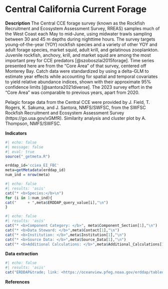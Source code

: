 # Central California Current Forage

**Description** 
The Central CCE forage survey (known as the Rockfish Recruitment and Ecosystem Assessment Survey, RREAS) samples much of the West Coast each May to mid-June, using midwater trawls sampling between 30 and 45 m depths during nighttime hours. The survey targets young-of-the-year (YOY) rockfish species and a variety of other YOY and adult forage species, market squid, adult krill, and gelatinous zooplankton. Juvenile rockfish, anchovy, krill, and market squid are among the most important prey for CCE predators [@szoboszlai2015forage]. Time series presented here are from the "Core Area" of that survey, centered off Monterey Bay. Catch data were standardized by using a delta-GLM to estimate year effects while accounting for spatial and temporal covariates to yield relative abundance indices, shown with their approximate 95% confidence limits [@santora2021diverse]. The 2023 survey effort in the "Core Area" was comparable to previous years, apart from 2020.

Pelagic forage data from the Central CCE were provided by J. Field, T. Rogers, K. Sakuma, and J. Santora, NMFS/SWFSC, from the SWFSC Rockfish Recruitment and Ecosystem Assessment Survey (https://go.usa.gov/xGMfR). Similarity analysis and cluster plot by A. Thompson, NMFS/SWFSC.

**Indicators**

```r
#| echo: false
#| message: false
#| eval: true
source("_getmeta.R")

erddap_id='cciea_EI_FBC'
meta=getMetadata(erddap_id)
num_ind = nrow(meta)
```


```r
#| echo: false
#| results: 'asis'
cat("* <b>Species:</b>\n")
for (i in 1:num_ind){
cat("     + ",meta$ERDDAP_query_value[i],"\n")
}
```

```r
#| echo: false
#| results: 'asis'
cat("* <b>Component Category: </b>", meta$Component_Section[1],"\n")
cat("* <b>Data Steward: </b>",meta$Contact[1],"\n")
cat("* <b>Institution: </b>",meta$Institution[1],"\n")
cat("* <b>Source Data: </b>",meta$Source_Data[1],"\n")
cat("* <b>Additional Calculations: </b>",meta$Additional_Calculations[1],"\n")
```

**Data extraction**

```r
#| echo: false
#| results: 'asis'
cat("ERDDAP&trade; link: <https://oceanview.pfeg.noaa.gov/erddap/tabledap/",erddap_id,".html>",sep="")
```


**References**

